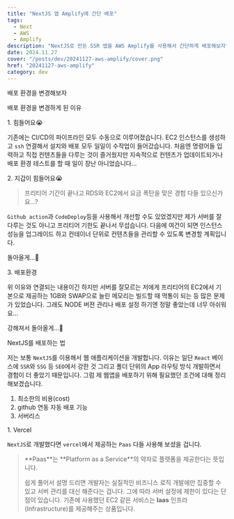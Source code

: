 ```yaml
---
title: "NextJS 앱 Amplify에 간단 배포"
tags:
  - Next
  - AWS
  - Amplify
description: "NextJS로 만든 SSR 앱을 AWS Amplify를 사용해서 간단하게 배포해보자"
date: 2024.11.27
cover: "/posts/dev/20241127-aws-amplify/cover.png"
href: "20241127-aws-amplify"
category: dev
---
```


<Heading type="h2">배포 환경을 변경해보자</Heading>

<Heading type="h3">배포 환경을 변경하게 된 이유</Heading>

<Heading type="h4">1. 힘들어요😭</Heading>

기존에는 CI/CD의 파이프라인 모두 수동으로 이루어졌습니다. EC2 인스턴스를 생성하고 `ssh` 연결해서 설치와 배포 모두 일일이 수작업이 들어갔습니다.
처음엔 명령어들 입력하고 직접 컨텐츠들을 다루는 것이 즐거웠지만 지속적으로 컨텐츠가 업데이트되거나 배포 환경 테스트를 할 때 일이 장난 아니었습니다...

<Heading type="h4">2. 지갑이 힘들어요😭</Heading>

<Blockquote type="error">
  프리티어 기간이 끝나고 RDS와 EC2에서 요금 폭탄을 맞은 경험 다들 있으신가요...?
</Blockquote>

`Github action`과 `CodeDeploy`등을 사용해서 개선할 수도 있었겠지만 제가 서버를 잘 다루는
것도 아니고 프리티어 기한도 끝나서 무섭습니다. 다음에 여건이 되면 인스턴스 성능을
업그레이드 하고 컨테이너 단위로 컨텐츠들을 관리할 수 있도록 변경할 계획입니다.

돌아올게...🥲

<Heading type="h4">3. 배포환경</Heading>

위 이유와 연결되는 내용이긴 하지만 서버를 잘모르는 저에게 프리티어의 EC2에서 기본으로 제공하는 1GB와 SWAP으로 늘린 메모리는 빌드할 때 먹통이 되는 등 많은 문제가 있었습니다.
그래도 NODE 버젼 관리나 배포 설정 하기엔 정말 좋았는데 너무 아쉬워요...

강해져서 돌아올게...🥲

<Heading type="h3">NextJS를 배포하는 법</Heading>

저는 보통 `NextJS`를 이용해서 웹 애플리케이션을 개발합니다. 이유는 일단 `React` 베이스에 `SSR`와 `SSG` 등 `SEO`에서 강한 것 그리고 폴더 단위의 App 라우팅 방식 개발하면서 경험이 더 좋았기 때문입니다.
그럼 제 웹앱을 배포하기 위해 필요했던 조건에 대해 정리해보겠습니다.

1. 최소한의 비용(cost)
2. github 연동 자동 배포 기능
3. 서버리스

<Heading type="h4">1. Vercel</Heading>

`NextJS`로 개발했다면 `vercel`에서 제공하는 `Paas` 다들 사용해 보셨을 겁니다.

<Blockquote type="info">
**Paas**는 **Platform as a Service**의 약자로 플랫폼을 제공한다는 뜻입니다.

쉽게 풀어서 설명 드리면 개발자는 실질적인 비즈니스 로직 개발에만 집중할 수 있고 서버 관리를 대신 해준다는 겁니다.
그에 따라 서버 설정에 제한이 있다는 단점이 있습니다.
기존에 사용했던 EC2 같은 서비스는 **Iaas** 인프라(Infrastructure)를 제공해주는 상품입니다.

</Blockquote>
